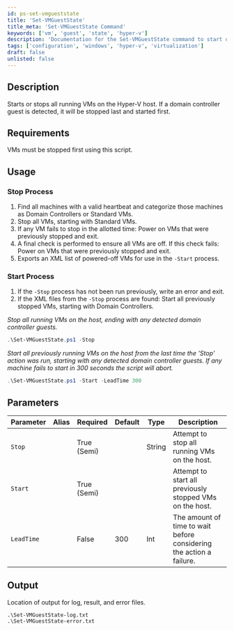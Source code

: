 ```yaml
---
id: ps-set-vmgueststate
title: 'Set-VMGuestState'
title_meta: 'Set-VMGuestState Command'
keywords: ['vm', 'guest', 'state', 'hyper-v']
description: 'Documentation for the Set-VMGuestState command to start or stop all running VMs on the Hyper-V host, with special handling for domain controllers.'
tags: ['configuration', 'windows', 'hyper-v', 'virtualization']
draft: false
unlisted: false
---
```


## Description
Starts or stops all running VMs on the Hyper-V host. If a domain controller guest is detected, it will be stopped last and started first.

## Requirements
VMs must be stopped first using this script.

## Usage

### Stop Process
1. Find all machines with a valid heartbeat and categorize those machines as Domain Controllers or Standard VMs.
2. Stop all VMs, starting with Standard VMs.
3. If any VM fails to stop in the allotted time: Power on VMs that were previously stopped and exit.
4. A final check is performed to ensure all VMs are off. If this check fails: Power on VMs that were previously stopped and exit.
5. Exports an XML list of powered-off VMs for use in the `-Start` process.

### Start Process
1. If the `-Stop` process has not been run previously, write an error and exit.
2. If the XML files from the `-Stop` process are found: Start all previously stopped VMs, starting with Domain Controllers.


*Stop all running VMs on the host, ending with any detected domain controller guests.*
```powershell
.\Set-VMGuestState.ps1 -Stop
```

*Start all previously running VMs on the host from the last time the 'Stop' action was run, starting with any detected domain controller guests. If any machine fails to start in 300 seconds the script will abort.*
```powershell
.\Set-VMGuestState.ps1 -Start -LeadTime 300
```

## Parameters
| Parameter  | Alias | Required    | Default | Type   | Description                                                         |
| ---------- | ----- | ----------- | ------- | ------ | ------------------------------------------------------------------- |
| `Stop`     |       | True (Semi) |         | String | Attempt to stop all running VMs on the host.                        |
| `Start`    |       | True (Semi) |         |        | Attempt to start all previously stopped VMs on the host.            |
| `LeadTime` |       | False       | 300     | Int    | The amount of time to wait before considering the action a failure. |

## Output
Location of output for log, result, and error files.

    .\Set-VMGuestState-log.txt
    .\Set-VMGuestState-error.txt









